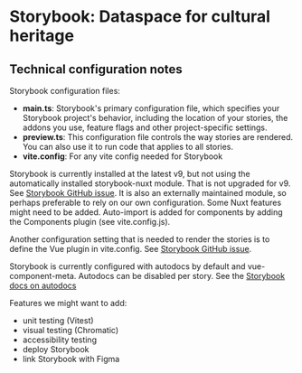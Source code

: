 
<Meta title="Dataspace for cultural heritage" />

<div>
<h1>Storybook: Dataspace for cultural heritage</h1>

<h2>Technical configuration notes</h2>
<p>Storybook configuration files:</p>
<ul>
  <li>
    <b>main.ts</b>: Storybook's primary configuration file, which specifies your
    Storybook project's behavior, including the location of your stories, the
    addons you use, feature flags and other project-specific settings.
  </li>
  <li>
    <b>preview.ts</b>: This configuration file controls the way stories are
    rendered. You can also use it to run code that applies to all stories.
  </li>
  <li>
    <b>vite.config</b>: For any vite config needed for Storybook
  </li>
</ul>

<p>Storybook is currently installed at the latest v9, but not using the automatically installed storybook-nuxt module. That is not upgraded for v9. See <a href="https://github.com/storybookjs/storybook/issues/31608">Storybook GitHub issue</a>. 
It is also an externally maintained module, so perhaps preferable to rely on our own configuration. Some Nuxt features might need to be added. Auto-import is added for components by adding the Components plugin (see vite.config.js).</p>
<p>Another configuration setting that is needed to render the stories is to define the Vue plugin in vite.config. See <a href="https://github.com/storybookjs/storybook/issues/26306">Storybook GitHub issue</a>.</p>
<p>Storybook is currently configured with autodocs by default and vue-component-meta. Autodocs can be disabled per story. See the <a href="https://storybook.js.org/docs/writing-docs/autodocs">Storybook docs on autodocs</a></p>
<p>Features we might want to add:</p>
<ul>
  <li>unit testing (Vitest)</li>
  <li>visual testing (Chromatic)</li>
  <li>accessibility testing</li>
  <li>deploy Storybook</li>
  <li>link Storybook with Figma</li>
  </ul>
</div>
